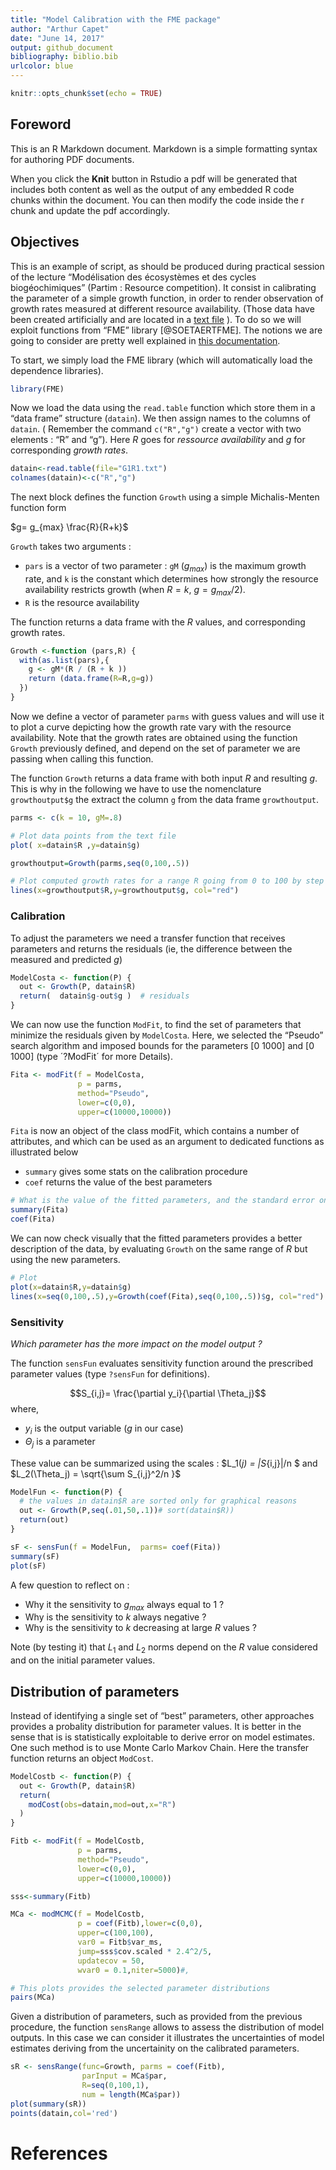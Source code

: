 ```yaml
---
title: "Model Calibration with the FME package"
author: "Arthur Capet"
date: "June 14, 2017"
output: github_document
bibliography: biblio.bib
urlcolor: blue
---
```


```r
knitr::opts_chunk$set(echo = TRUE)
```

## Foreword 
This is an R Markdown document.
Markdown is a simple formatting syntax for authoring PDF documents.

When you click the **Knit** button in Rstudio a pdf will be generated that includes both content as well as the output of any embedded R code chunks within the document. 
You can then modify the code inside the r chunk and update the pdf accordingly. 

## Objectives
This is an example of script, as should be produced during practical session of the lecture "Modélisation des écosystèmes et des cycles biogéochimiques" (Partim : Resource competition).
It consist in calibrating the parameter of a simple growth function, in order to render observation of growth rates measured at different resource availability.
(Those data have been created artificially and are located in a [text file](G1R1.txt) ).
To do so we will exploit functions from "FME" library [@SOETAERTFME].
The notions we are going to consider are pretty well explained in [this documentation](ftp://videolan.cs.pu.edu.tw/network/CRAN/web/packages/FME/vignettes/FME.pdf "Original FME paper").

To start, we simply load the FME library (which will automatically load the dependence libraries).
```r
library(FME)
```

Now we load the data using the `read.table` function which store them in a "data frame" structure (`datain`).
We then assign names to the columns of `datain`.  ( Remember the command `c("R","g")` create a vector with two elements : "R" and "g").
Here $R$ goes for *ressource availability* and $g$ for corresponding *growth rates*.
```r
datain<-read.table(file="G1R1.txt")
colnames(datain)<-c("R","g")
```

The next block defines the function `Growth` using a simple Michalis-Menten function form

$g= g_{max} \frac{R}{R+k}$

`Growth` 
takes two arguments :

* `pars` is a vector of two parameter :  `gM` ($g_{max}$) is the maximum growth rate, and `k` is the constant which determines how strongly the resource availability restricts growth (when $R=k$, $g=g_{max}/2$).
* `R` is the resource availability

The function returns a data frame with the $R$ values, and corresponding growth rates.
```r
Growth <-function (pars,R) {
  with(as.list(pars),{
    g <- gM*(R / (R + k ))
    return (data.frame(R=R,g=g))
  })
}
```

Now we define a vector of parameter `parms` with guess values and will use it to plot a curve depicting how the growth rate vary with the resource availability. 
Note that the growth rates are obtained using the function `Growth` previously defined, and depend on the set of parameter we are passing when calling this function. 

The function `Growth` returns a data frame with both input $R$ and resulting $g$. This is why in the following we have to use the nomenclature `growthoutput$g` the extract the column `g` from the data frame `growthoutput`.

```r
parms <- c(k = 10, gM=.8)

# Plot data points from the text file
plot( x=datain$R ,y=datain$g)

growthoutput=Growth(parms,seq(0,100,.5))

# Plot computed growth rates for a range R going from 0 to 100 by step of .5
lines(x=growthoutput$R,y=growthoutput$g, col="red")
```

### Calibration
To adjust the parameters we need a transfer function that receives parameters and returns the residuals (ie, the difference between the measured and predicted $g$)
```r
ModelCosta <- function(P) {
  out <- Growth(P, datain$R)
  return(  datain$g-out$g )  # residuals
}
```

We can now use the function `ModFit`, to find the set of parameters that minimize the residuals given by `ModelCosta`.
Here, we selected the "Pseudo" search algorithm and imposed bounds for the parameters [0 1000] and [0 1000] (type ´?ModFit´ for more Details). 
```r
Fita <- modFit(f = ModelCosta,
               p = parms,
               method="Pseudo",
               lower=c(0,0),
               upper=c(10000,10000))
```
`Fita` is now an object of the class modFit, which contains a number of attributes, and which can be used as an argument to dedicated functions as illustrated below 

* `summary` gives some stats on the calibration procedure
* `coef` returns the value of the best parameters

```r
# What is the value of the fitted parameters, and the standard error on those parameters ? 
summary(Fita)
coef(Fita)
```

We can now check visually that the fitted parameters provides a better description of the data, by evaluating `Growth` on the same range of $R$ but using the new parameters.
```r
# Plot 
plot(x=datain$R,y=datain$g)
lines(x=seq(0,100,.5),y=Growth(coef(Fita),seq(0,100,.5))$g, col="red")
```

### Sensitivity
*Which parameter has the more impact on the model output ?*

The function `sensFun` evaluates sensitivity function around the prescribed parameter values (type `?sensFun` for definitions).

$$S_{i,j}=  \frac{\partial y_i}{\partial \Theta_j}$$
where, 

* $y_i$ is the output variable ($g$ in our case) 
* $\Theta_j$ is a parameter

These value can be summarized using the scales : 
$L_1(\Theta_j) = \sum |S_{i,j}|/n $ and $L_2(\Theta_j) = \sqrt{\sum S_{i,j}^2/n }$

```r
ModelFun <- function(P) {
  # the values in datain$R are sorted only for graphical reasons
  out <- Growth(P,seq(.01,50,.1))# sort(datain$R))
  return(out)
}

sF <- sensFun(f = ModelFun,  parms= coef(Fita))
summary(sF)
plot(sF)
```

A few question to reflect on : 

* Why it the sensitivity to $g_{max}$ always equal to 1 ?
* Why is the sensitivity to $k$ always negative ?
* Why is the sensitivity to $k$ decreasing at large $R$ values ?

Note (by testing it) that $L_1$ and $L_2$ norms depend on the $R$ value considered and on the initial parameter values.

## Distribution of parameters

Instead of identifying a single set of "best" parameters, other approaches provides a probality distribution for parameter values.
It is better in the sense that is is statistically exploitable to derive error on model estimates. 
One such method is to use Monte Carlo Markov Chain.
Here the transfer function returns an object `ModCost`.
``` r
ModelCostb <- function(P) {
  out <- Growth(P, datain$R)
  return(
    modCost(obs=datain,mod=out,x="R")
  )  
}

Fitb <- modFit(f = ModelCostb,
               p = parms,
               method="Pseudo",
               lower=c(0,0),
               upper=c(10000,10000))

sss<-summary(Fitb)

MCa <- modMCMC(f = ModelCostb,
               p = coef(Fitb),lower=c(0,0),
               upper=c(100,100),
               var0 = Fitb$var_ms,
               jump=sss$cov.scaled * 2.4^2/5,
               updatecov = 50,
               wvar0 = 0.1,niter=5000)#,

# This plots provides the selected parameter distributions
pairs(MCa)
```

Given a distribution of parameters, such as provided from the previous procedure, the function `sensRange` allows to assess the distribution of model outputs. 
In this case we can consider it illustrates the uncertainties of model estimates deriving from the uncertainity on the calibrated parameters.
 
```r
sR <- sensRange(func=Growth, parms = coef(Fitb),
                parInput = MCa$par,
                R=seq(0,100,1),
                num = length(MCa$par))
plot(summary(sR))
points(datain,col='red')
```

# References
